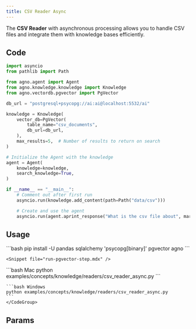 ```yaml
---
title: CSV Reader Async
---
```


The **CSV Reader** with asynchronous processing allows you to handle CSV files and integrate them with knowledge bases efficiently.

## Code

```python examples/concepts/knowledge/readers/csv_reader_async.py
import asyncio
from pathlib import Path

from agno.agent import Agent
from agno.knowledge.knowledge import Knowledge
from agno.vectordb.pgvector import PgVector

db_url = "postgresql+psycopg://ai:ai@localhost:5532/ai"

knowledge = Knowledge(
    vector_db=PgVector(
        table_name="csv_documents",
        db_url=db_url,
    ),
    max_results=5,  # Number of results to return on search
)

# Initialize the Agent with the knowledge
agent = Agent(
    knowledge=knowledge,
    search_knowledge=True,
)

if __name__ == "__main__":
    # Comment out after first run
    asyncio.run(knowledge.add_content(path=Path("data/csv")))

    # Create and use the agent
    asyncio.run(agent.aprint_response("What is the csv file about", markdown=True))
```

## Usage

<Steps>
  <Snippet file="create-venv-step.mdx" />

  <Step title="Install libraries">
    ```bash
    pip install -U pandas sqlalchemy 'psycopg[binary]' pgvector agno
    ```
  </Step>

    <Snippet file="run-pgvector-step.mdx" />

  <Step title="Run Agent">
    <CodeGroup>
    ```bash Mac
    python examples/concepts/knowledge/readers/csv_reader_async.py
    ```

    ```bash Windows
    python examples/concepts/knowledge/readers/csv_reader_async.py
    ```
    </CodeGroup>
  </Step>
</Steps>

## Params

<Snippet file="csv-reader-reference.mdx" />

